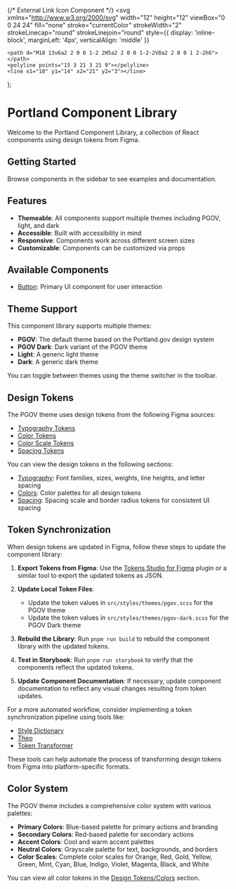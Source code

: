 
<Meta title="Introduction" />

{/* External Link Icon Component */}
  <svg 
    xmlns="http://www.w3.org/2000/svg" 
    width="12" 
    height="12" 
    viewBox="0 0 24 24" 
    fill="none" 
    stroke="currentColor" 
    strokeWidth="2" 
    strokeLinecap="round" 
    strokeLinejoin="round" 
    style={{ display: 'inline-block', marginLeft: '4px', verticalAlign: 'middle' }}
  >
    <path d="M18 13v6a2 2 0 0 1-2 2H5a2 2 0 0 1-2-2V8a2 2 0 0 1 2-2h6"></path>
    <polyline points="15 3 21 3 21 9"></polyline>
    <line x1="10" y1="14" x2="21" y2="3"></line>
  </svg>
);

# Portland Component Library

Welcome to the Portland Component Library, a collection of React components using design tokens from Figma.

## Getting Started

Browse components in the sidebar to see examples and documentation.

## Features

- **Themeable**: All components support multiple themes including PGOV, light, and dark
- **Accessible**: Built with accessibility in mind
- **Responsive**: Components work across different screen sizes
- **Customizable**: Components can be customized via props

## Available Components

- [Button](/docs/components-button--docs): Primary UI component for user interaction

## Theme Support

This component library supports multiple themes:

- **PGOV**: The default theme based on the Portland.gov design system
- **PGOV Dark**: Dark variant of the PGOV theme
- **Light**: A generic light theme
- **Dark**: A generic dark theme

You can toggle between themes using the theme switcher in the toolbar.

## Design Tokens

The PGOV theme uses design tokens from the following Figma sources:

- [Typography Tokens](https://www.figma.com/design/tIoZZeEbUXEbSeYUuQ7Nnr/PGOV-Design-System-(USWDS)?node-id=161-4230&t=xJOdl0Cp5dzE6Zt7-1) <ExternalLinkIcon />
- [Color Tokens](https://www.figma.com/design/tIoZZeEbUXEbSeYUuQ7Nnr/PGOV-Design-System-(USWDS)?node-id=165-2532&t=xJOdl0Cp5dzE6Zt7-1) <ExternalLinkIcon />
- [Color Scale Tokens](https://www.figma.com/design/tIoZZeEbUXEbSeYUuQ7Nnr/PGOV-Design-System-(USWDS)?node-id=346-2740&m=dev) <ExternalLinkIcon />
- [Spacing Tokens](https://www.figma.com/design/tIoZZeEbUXEbSeYUuQ7Nnr/PGOV-Design-System-(USWDS)?node-id=351-581&t=xJOdl0Cp5dzE6Zt7-1) <ExternalLinkIcon />

You can view the design tokens in the following sections:
- [Typography](/docs/design-tokens-typography--docs): Font families, sizes, weights, line heights, and letter spacing
- [Colors](/docs/design-tokens-colors--docs): Color palettes for all design tokens
- [Spacing](/docs/design-tokens-spacing--docs): Spacing scale and border radius tokens for consistent UI spacing

## Token Synchronization

When design tokens are updated in Figma, follow these steps to update the component library:

1. **Export Tokens from Figma**: Use the [Tokens Studio for Figma](https://tokens.studio/) <ExternalLinkIcon /> plugin or a similar tool to export the updated tokens as JSON.

2. **Update Local Token Files**: 
   - Update the token values in `src/styles/themes/pgov.scss` for the PGOV theme
   - Update the token values in `src/styles/themes/pgov-dark.scss` for the PGOV Dark theme

3. **Rebuild the Library**: Run `pnpm run build` to rebuild the component library with the updated tokens.

4. **Test in Storybook**: Run `pnpm run storybook` to verify that the components reflect the updated tokens.

5. **Update Component Documentation**: If necessary, update component documentation to reflect any visual changes resulting from token updates.

For a more automated workflow, consider implementing a token synchronization pipeline using tools like:
- [Style Dictionary](https://amzn.github.io/style-dictionary/) <ExternalLinkIcon />
- [Theo](https://github.com/salesforce-ux/theo) <ExternalLinkIcon />
- [Token Transformer](https://www.npmjs.com/package/token-transformer) <ExternalLinkIcon />

These tools can help automate the process of transforming design tokens from Figma into platform-specific formats.

## Color System

The PGOV theme includes a comprehensive color system with various palettes:

- **Primary Colors**: Blue-based palette for primary actions and branding
- **Secondary Colors**: Red-based palette for secondary actions
- **Accent Colors**: Cool and warm accent palettes
- **Neutral Colors**: Grayscale palette for text, backgrounds, and borders
- **Color Scales**: Complete color scales for Orange, Red, Gold, Yellow, Green, Mint, Cyan, Blue, Indigo, Violet, Magenta, Black, and White

You can view all color tokens in the [Design Tokens/Colors](/docs/design-tokens-colors--docs) section. 